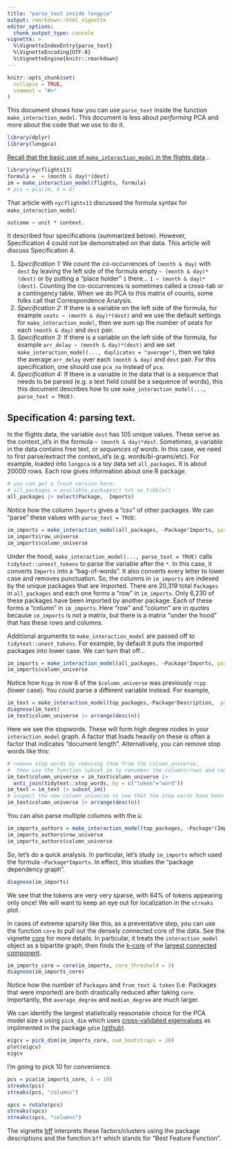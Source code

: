 ```yaml
---
title: "parse_text inside longpca"
output: rmarkdown::html_vignette
editor_options: 
  chunk_output_type: console
vignette: >
  %\VignetteIndexEntry{parse_text}
  %\VignetteEncoding{UTF-8}
  %\VignetteEngine{knitr::rmarkdown}
---
```


```r
knitr::opts_chunk$set(
  collapse = TRUE,
  comment = "#>"
)
```

This document shows how you can use `parse_text` inside the function `make_interaction_model`.  This document is less about *performing* PCA and more about the code that we use to do it.  

```r
library(dplyr)
library(longpca)
```

[Recall that the basic use of `make_interaction_model` in the flights data](articles/Intro_to_longpca_with_nycflights_data.html)...

```r
library(nycflights13)
formula =  ~ (month & day)*(dest)
im = make_interaction_model(flights, formula)
# pcs = pca(im, k = 6)
```

That article with `nycflights13` discussed the formula syntax for `make_interaction_model`:

`outcome ~ unit * context.`

It described four specifications (summarized below). However, Specification 4 could not be demonstrated on that data. This article will discuss Specification 4.

1)  *Specification 1:* We count the co-occurrences of `(month & day)` with `dest` by leaving the left side of the formula empty `~ (month & day)*(dest)` or by putting a "place holder" `1` there... `1 ~ (month & day)*(dest)`. Counting the co-occurrences is sometimes called a cross-tab or a contingency table. When we do PCA to this matrix of counts, some folks call that Correspondence Analysis.
2)  *Specification 2:* If there is a variable on the left side of the formula, for example `seats ~ (month & day)*(dest)` and we use the default settings for `make_interaction_model`, then we sum up the number of seats for each `(month & day)` and `dest` pair.
3)  *Specification 3:* If there is a variable on the left side of the formula, for example `arr_delay ~ (month & day)*(dest)` and we set `make_interaction_model(..., duplicates = "average")`, then we take the average `arr_delay` over each `(month & day)` and `dest` pair. For this specification, one should use `pca_na` instead of `pca`.
4)  *Specification 4:* If there is a variable in the data that is a sequence that needs to be parsed (e.g. a text field could be a sequence of words), this this document describes how to use `make_interaction_model(..., parse_text = TRUE)`.

## Specification 4: parsing text.

In the flights data, the variable `dest` has 105 unique values. These serve as the context_id's in the formula `~ (month & day)*dest`. Sometimes, a variable in the data contains free text, or *sequences of words*. In this case, we need to first parse/extract the context_id's (e.g. words/bi-grams/etc). For example, loaded into `longpca` is a toy data set `all_packages`. It is about 20000 rows. Each row gives information about one R package.

```r
# you can get a fresh version here:
# all_packages = available.packages() %>% as_tibble()
all_packages |> select(Package,  Imports)
```

Notice how the column `Imports` gives a "csv" of other packages. We can "parse" these values with `parse_text = TRUE`:

```r
im_imports = make_interaction_model(all_packages, ~Package*Imports, parse_text= TRUE)
im_imports$row_universe
im_imports$column_universe
```

Under the hood, `make_interaction_model(..., parse_text = TRUE)` calls `tidytext::unnest_tokens` to parse the variable after the `*`. In this case, it converts `Imports` into a "bag-of-words". It also converts every letter to lower case and removes punctuation. So, the columns in `im_imports` are indexed by the unique packages that are imported. There are 20,319 total `Packages` in `all_packages` and each one forms a "row" in `im_imports`. Only 6,230 of these packages have been imported by another package. Each of these forms a "column" in `im_imports`. Here "row" and "column" are in quotes because `im_imports` is not a matrix, but there is a matrix "under the hood" that has these rows and columns.

Additional arguments to `make_interaction_model` are passed off to `tidytext::unest_tokens`. For example, by default it puts the imported packages into lower case. We can turn that off...

```r
im_imports = make_interaction_model(all_packages, ~Package*Imports, parse_text= TRUE, to_lower = FALSE)
im_imports$column_universe
```

Notice how `Rcpp` in row 6 of the `$column_universe` was previously `rcpp` (lower case). You could parse a different variable instead. For example,

```r
im_text = make_interaction_model(top_packages,~Package*Description,  parse_text = TRUE, to_lower= TRUE)
diagnose(im_text)
im_text$column_universe |> arrange(desc(n))
```

Here we see the stopwords. These will form high degree nodes in your `interaction_model` graph. A factor that loads heavily on these is often a factor that indicates "document length". Alternatively, you can remove stop words like this:

```r
# remove stop words by removing them from the column_universe,
#  then use the function subset_im to renumber the columns/rows and remove any lines from interaction_tibble
im_text$column_universe = im_text$column_universe |> 
  anti_join(tidytext::stop_words, by = c("token"="word"))
im_text = im_text |> subset_im()
# inspect the new column_universe to see that the stop words have been removed. 
im_text$column_universe |> arrange(desc(n))
```

You can also parse multiple columns with the `&`:

```r
im_imports_authors = make_interaction_model(top_packages, ~Package*(Imports&Author&Description&Title), parse_text = TRUE)
im_imports_authors$row_universe
im_imports_authors$column_universe

```

So, let's do a quick analysis. In particular, let's study `im_imports` which used the formula `~Package*Imports`.  In effect, this studies the "package dependency graph". 


```r
diagnose(im_imports)
```
We see that the tokens are very very sparse, with 64% of tokens appearing only once! We will want to keep an eye out for localization in the `streaks` plot.


In cases of extreme sparsity like this, as a preventative step,  you can use the function `core` to pull out the densely connected core of the data. See the vignette [core](core.html) for more details.  In particular, it treats the `interaction_model` object as a bipartite graph, then finds the [k-core](https://en.wikipedia.org/wiki/Degeneracy_(graph_theory)){.uri} of the [largest connected component](https://en.wikipedia.org/wiki/Giant_component). 

```r
im_imports_core = core(im_imports, core_threshold = 3)
diagnose(im_imports_core)
```

Notice how the number of `Packages` and `from_text & token` (i.e. Packages that were imported) are both drastically reduced after taking `core`.  Importantly, the `average_degree` and `median_degree` are much larger.  

We can identify the largest statistically reasonable choice for the PCA model size `k` using `pick_dim` which uses [cross-validated eigenvalues](https://arxiv.org/abs/2108.03336) as implimented in the package `gdim` [(github)](https://github.com/RoheLab/gdim).

```r
eigcv = pick_dim(im_imports_core, num_bootstraps = 20)
plot(eigcv)
eigcv
```

I'm going to pick 10 for convenience.

```r
pcs = pca(im_imports_core, k = 10)
streaks(pcs)
streaks(pcs, "columns")
```

```r
spcs = rotate(pcs)
streaks(spcs)
streaks(spcs, "columns")
```

The vignette [bff](bff.html) interprets these factors/clusters using the package descriptions and the function `bff` which stands for "Best Feature Function".
